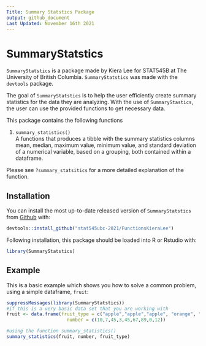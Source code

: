 ```yaml
---
Title: Summary Statstics Package
output: github_document
Last Updated: November 16th 2021
---
```


# SummaryStatstics

`SummaryStatstics` is a package made by Kiera Lee for STAT545B at The University of British Columbia. `SummaryStatstics` was made with the `devtools` package. 

The goal of `SummaryStatstics` is to help the user efficiently create summary statistics for the data they are analyzing. With the use of `SummaryStastics`, the user can use the provided functions to get necessary data. 

This package contains the following functions 

1. `summary_statistics()`  
A functions that produces a tibble with the summary statistics columns mean, median, maximum value, minimum value, and standard deviation of a numerical variable, based on a grouping, both contained within a dataframe. 

Please see `?summary_statsitics` for a more detailed explanation of the function. 

## Installation

You can install the most up-to-date released version of `SummaryStatstics` from [Github](https://github.com) with:

``` r
devtools::install_github("stat545ubc-2021/FunctionsKieraLee")
```

Following installation, this package should be loaded into R or Rstudio with: 

``` r
library(SummaryStatstics)
```

## Example

This is a basic example which shows you how to solve a common problem, using a simple dataframe, `fruit`:

```r
suppressMessages(library(SummaryStatstics))
#if this is a very basic data set that you are working with 
fruit <- data.frame(fruit_type = c("apple","apple","apple", "orange", "orange","orange","plum","plum","plum"),
                      number = c(10,7,45,3,45,67,89,0,12))

#using the function summary_statistics()
summary_statistics(fruit, number, fruit_type)
```

